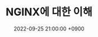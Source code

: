 ---
title: 'NGINX에 대한 이해'
date: 2022-09-25 21:00:00 +0900
tags: ['NGINX']
draft: true
summary: '서비스 배포 중 NGINX를 활용하여 배포한 경험에 대하여 회고한 글'
layout: PostSimple
---